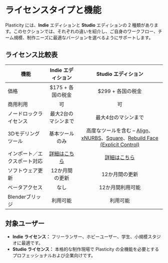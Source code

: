 # ライセンスタイプと機能

Plasticity には、**Indie** エディションと **Studio** エディションの 2 種類があります。このセクションでは、それぞれの違いを紹介し、ご自身のワークフロー、チーム規模、制作ニーズに最適なバージョンを選べるようにサポートします。

## ライセンス比較表

| 機能 | Indie エディション | Studio エディション |
| ---- | :-----------------: | :------------------: |
| 価格 | $175 + 各国の税金 | $299 + 各国の税金 |
| 商用利用 | 可 | 可 |
| ノードロックライセンス | 最大2台のマシンまで | 最大4台のマシンまで |
| 3Dモデリングツール | 基本ツールのみ | 高度なツールを含む – [Align](/solid/align)、[xNURBS](/solid/xnurbs)、[Square](/solid/square)、[Rebuild Face (Explicit Control)](/solid/rebuild-face) |
| インポート／エクスポート対応 | [詳細はこちら](/plasticity-essentials/import-export) | [詳細はこちら](/plasticity-essentials/import-export) |
| ソフトウェア更新 | 12か月間の更新 | 12か月間の更新 |
| ベータアクセス | なし | 12か月間利用可能 |
| Blenderブリッジ | 利用可能 | 利用可能 |

## 対象ユーザー

- **Indie ライセンス：** フリーランサー、ホビーユーザー、学生、小規模スタジオに最適です。
- **Studio ライセンス：** 本格的な制作現場で Plasticity の全機能を必要とするプロフェッショナルおよび企業向けです。
